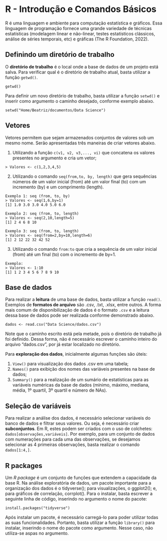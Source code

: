 # R - Introdução e Comandos Básicos

R é uma linguagem e ambiente para computação estatística e gráficos. Essa linguagem de programação fornece uma grande variedade de técnicas estatísticas (modelagem linear e não-linear, testes estatísticos clássicos, análise de séries temporais, etc) e gráficas (The R Foundation, 2022).


## Definindo um diretório de trabalho

O **diretório de trabalho** é o local onde a base de dados de um projeto está salva. Para verificar qual é o diretório de trabalho atual, basta utilizar a função ` getwd() `.

```
getwd()
```

Para definir um novo diretório de trabalho, basta utilizar a função `setwd()` e inserir como argumento o caminho desejado, conforme exemplo abaixo.

```
setwd("Home/Beatriz/documentos/Data Science")
```
## Vetores

Vetores permitem que sejam armazenados conjuntos de valores sob um mesmo nome. Serão apresentadas três maneiras de criar vetores abaixo.

  1. Utilizando a função `c(v1, v2, v3,..., vi)` que concatena os valores presentes no argumento e cria um vetor;
  
  ```
  > Valores <- c(1,2,3,4,5)
  ```
  
  2. Utilizando o comando `seq(from,to, by, length)` que gera sequências números de um valor inicial (from) até um valor final (to) com um incremento (by) e um comprimento (length).
  
  ```
  Exemplo 1: seq (from, to, by)
  > Valores <- seq(1,6,by=1)
  [1] 1.0 3.0 3.0 4.0 5.0 6.0
  ```
  ```
  Exemplo 2: seq (from, to, length)
  > Valores <- seq(2,10,length=5)
  [1] 2 4 6 8 10
  ```
  ```
  Exemplo 3: seq (from, to, length)
  > Valores <- seq(from=2,by=10,length=6)
  [1] 2 12 22 32 42 52 
  ```
  
  3. Utilizando o comando `from:to` que cria a sequência de um valor inicial (from) até um final (to) com o incremento de by=1.
  ```
  Exemplo: 
  > Valores <- 1:10
  [1] 1 2 3 4 5 6 7 8 9 10
  ```
  
## Base de dados

Para realizar a **leitura** de uma base de dados, basta utilizar a função `read() `. Exemplos de **formatos de arquivo** são .csv, .txt, .xlsx, entre outros. A forma mais comum de disponibilização de dados é o formato `.csv` e a leitura dessa base de dados pode ser realizada conforme demonstrado abaixo. 

```dados <- read.csv("Data Science/dados.csv")
```

Note que o caminho escrito está pela metade, pois o diretório de trabalho já foi definido. Dessa forma, não é necessário escrever o caminho inteiro do arquivo "dados.csv", por já estar localizado no diretório.

Para **exploração dos dados**, inicialmente algumas funções são úteis: 

  1. `View()` para visualização dos dados .csv em uma tabela;
  2. `Names()` para exibição dos nomes das variáveis presentes na base de dados;
  3. `Summary()` para a realização de um sumário de estatísticas para as variáveis numéricas da base de dados (mínimo, máximo, mediana, média, 1º quartil, 3º quartil e número de NAs).
  
  
## Seleção de variáveis

Para realizar a análise dos dados, é necessário selecionar variáveis do banco de dados e filtrar seus valores. Ou seja, é necessário criar **subconjuntos**. Em R, estes podem ser criados com o uso de colchetes: `dados[observações,variáveis]`.
Por exemplo, para um conjunto de dados com numerações para cada uma das observações, se desejamos selecionar as 4 primeiras observações, basta realizar o comando `dados[1:4,]`.

## R packages
Um *R package* é um conjunto de funções que extendem a capacidade da base R. Na análise exploratória de dados, um pacote importante para a organização dos dados é o tidyverse(); para visualizações, o ggplot2(); e, para gráficos de correlação, corrplot(). Para o instalar, basta escrever a seguinte linha de código, inserindo no argumento o nome do pacote:

```
install.packages("tidyverse")
```

Após instalar um pacote, é necessário carregá-lo para poder utilizar todas as suas funcionalidades. Portanto, basta utilizar a função `library()` para instalar, inserindo o nome do pacote como argumento. Nesse caso, não utiliza-se aspas no argumento.